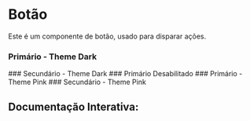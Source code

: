 

<Meta of={Story} />

# Botão

Este é um componente de botão, usado para disparar ações.

### Primário - Theme Dark
<Canvas of={Story.PrimaryDark} />
### Secundário - Theme Dark
<Canvas of={Story.SecondaryDark} />
### Primário Desabilitado
<Canvas of={Story.DisabledPrimaryDark} />
### Primário - Theme Pink
<Canvas of={Story.PrimaryPink} />
### Secundário - Theme Pink
<Canvas of={Story.SecondaryPink} />

## Documentação Interativa:
<Primary />
<Controls />